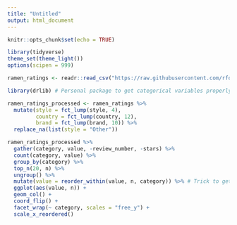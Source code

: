 ```yaml
---
title: "Untitled"
output: html_document
---
```


```r
knitr::opts_chunk$set(echo = TRUE)
```

```r
library(tidyverse)
theme_set(theme_light())
options(scipen = 999)

ramen_ratings <- readr::read_csv("https://raw.githubusercontent.com/rfordatascience/tidytuesday/master/data/2019/2019-06-04/ramen_ratings.csv")
```

```r
library(drlib) # Personal package to get categorical variables properly ordered

ramen_ratings_processed <- ramen_ratings %>% 
  mutate(style = fct_lump(style, 4), 
         country = fct_lump(country, 12), 
         brand = fct_lump(brand, 10)) %>%
  replace_na(list(style = "Other")) 

ramen_ratings_processed %>% 
  gather(category, value, -review_number, -stars) %>% 
  count(category, value) %>% 
  group_by(category) %>% 
  top_n(20, n) %>% 
  ungroup() %>% 
  mutate(value = reorder_within(value, n, category)) %>% # Trick to get other properly ordered
  ggplot(aes(value, n)) + 
  geom_col() +
  coord_flip() +
  facet_wrap(~ category, scales = "free_y") +
  scale_x_reordered()
  
```
	
```r

```

